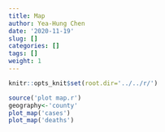 ```yaml
---
title: Map
author: Yea-Hung Chen
date: '2020-11-19'
slug: []
categories: []
tags: []
weight: 1
---
```


```r
knitr::opts_knit$set(root.dir='../../r/')
```

```r
source('plot map.r')
geography<-'county'
plot_map('cases')
plot_map('deaths')
```